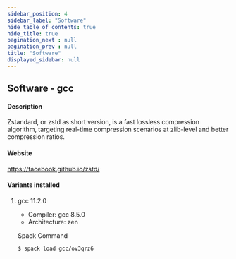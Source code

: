 ```yaml
---
sidebar_position: 4
sidebar_label: "Software"
hide_table_of_contents: true
hide_title: true
pagination_next : null
pagination_prev : null
title: "Software"
displayed_sidebar: null
---
```


## Software - gcc


#### Description
Zstandard, or zstd as short version, is a fast lossless compression algorithm, targeting real-time compression scenarios at zlib-level and better compression ratios.

#### Website
https://facebook.github.io/zstd/

#### Variants installed

1. gcc 11.2.0

    - Compiler: gcc 8.5.0
    - Architecture: zen

    Spack Command
    ```bash
    $ spack load gcc/ov3qrz6
    ```
